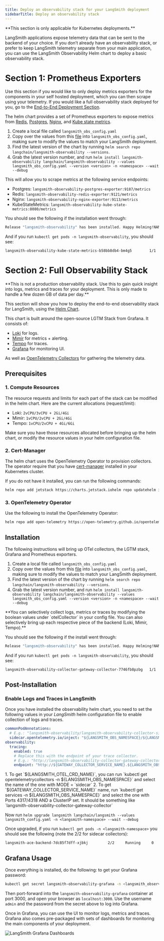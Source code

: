 ```yaml
---
title: Deploy an observability stack for your LangSmith deployment
sidebarTitle: Deploy an observability stack
---
```


<Warning>
**This section is only applicable for Kubernetes deployments.**
</Warning>

LangSmith applications expose telemetry data that can be sent to the backend of your choice. If you don’t already have an observability stack, or prefer to keep LangSmith telemetry separate from your main application, you can use the LangSmith Observability Helm chart to deploy a basic observability stack.

# Section 1: Prometheus Exporters

Use this section if you would like to only deploy metrics exporters for the components in your self hosted deployment, which you can then scrape using your telemetry. If you would like a full observability stack deployed for you, go to the [End-to-End Deployment Section](/langsmith/observability-stack#prerequisites).

The helm chart provides a set of Prometheus exporters to expose metrics from [Redis](https://github.com/prometheus-community/helm-charts/tree/main/charts/prometheus-redis-exporter), [Postgres](https://github.com/prometheus-community/helm-charts/tree/main/charts/prometheus-postgres-exporter), [Nginx](https://github.com/prometheus-community/helm-charts/tree/main/charts/prometheus-nginx-exporter), and [Kube state metrics](https://github.com/prometheus-community/helm-charts/tree/main/charts/kube-state-metrics).

1. Create a local file called `langsmith_obs_config.yaml`
2. Copy over the values from this [file](https://github.com/langchain-ai/helm/blob/main/charts/langsmith-observability/examples/metric-exporters-only.yaml) into `langsmith_obs_config.yaml`, making sure to modify the values to match your LangSmith deployment.
3. Find the latest version of the chart by running `helm search repo langchain/langsmith-observability --versions`.
4. Grab the latest version number, and run `helm install langsmith-observability langchain/langsmith-observability --values langsmith_obs_config.yaml --version <version> -n <namespace> --wait --debug`

This will allow you to scrape metrics at the following service endpoints:

* Postgres: `langsmith-observability-postgres-exporter:9187/metrics`
* Redis: `langsmith-observability-redis-exporter:9121/metrics`
* Nginx: `langsmith-observability-nginx-exporter:9113/metrics`
* KubeStateMetrics: `langsmith-observability-kube-state-metrics:8080/metrics`

You should see the following if the installation went through:

```bash
Release "langsmith-observability" has been installed. Happy Helming!NAME: langsmith-observabilityLAST DEPLOYED: Wed Jun 25 11:17:34 2025NAMESPACE: langsmith-observabilitySTATUS: deployedREVISION: 1
```

And if you run `kubectl get pods -n langsmith-observability`, you should see:

```bash
langsmith-observability-kube-state-metrics-b58bb8db4-bm4g5        1/1     Running   0          2m22slangsmith-observability-nginx-exporter-6d686d9d4b-5qw9v           1/1     Running   0          2m22slangsmith-observability-postgres-exporter-67d5db5684-tffbm        1/1     Running   0          2m22slangsmith-observability-redis-exporter-846c4d65cb-vbtwd           1/1     Running   0          2m22s
```

# Section 2: Full Observability Stack

<Warning>
**This is not a production observability stack. Use this to gain quick insight into logs, metrics and traces for your deployment. This is only made to handle a few dozen GB of data per day.**
</Warning>

This section will show you how to deploy the end-to-end observability stack for LangSmith, using the [Helm Chart](https://github.com/langchain-ai/helm/tree/main/charts/langsmith-observability).

This chart is built around the open-source LGTM Stack from Grafana. It consists of:

* [Loki](https://grafana.com/docs/loki/latest/) for logs.
* [Mimir](https://grafana.com/docs/mimir/latest/) for metrics + alerting.
* [Tempo](https://grafana.com/docs/tempo/latest/) for traces.
* [Grafana](https://grafana.com/docs/grafana/latest/) for monitoring UI.

As well as [OpenTelemetry Collectors](https://opentelemetry.io/docs/collector/) for gathering the telemetry data.

## Prerequisites

### 1. Compute Resources

The resource requests and limits for each part of the stack can be modified in the helm chart. Here are the current allocations (request/limit):

* Loki: `2vCPU/3vCPU + 2Gi/4Gi`
* Mimir: `1vCPU/2vCPU + 2Gi/4Gi`
* Tempo: `1vCPU/2vCPU + 4Gi/6Gi`

Make sure you have those resources allocated before bringing up the helm chart, or modify the resource values in your helm configuration file.

### 2. Cert-Manager

The helm chart uses the OpenTelemetry Operator to provision collectors. The operator require that you have [cert-manager](https://cert-manager.io/docs/installation/) installed in your Kubernetes cluster.

If you do not have it installed, you can run the following commands:

```bash
helm repo add jetstack https://charts.jetstack.iohelm repo updatehelm install cert-manager jetstack/cert-manager -n cert-manager --create-namespace
```

### 3. OpenTelemetry Operator

Use the following to install the OpenTelemetry Operator:

```bash
helm repo add open-telemetry https://open-telemetry.github.io/opentelemetry-helm-chartshelm repo updatehelm install opentelemetry-operator open-telemetry/opentelemetry-operator -n <namespace>
```

## Installation

The following instructions will bring up OTel collectors, the LGTM stack, Grafana and Prometheus exporters.

1. Create a local file called `langsmith_obs_config.yaml`
2. Copy over the values from this [file](https://github.com/langchain-ai/helm/blob/main/charts/langsmith-observability/examples/e2e-stack.yaml) into `langsmith_obs_config.yaml`, making sure to modify the values to match your LangSmith deployment.
3. Find the latest version of the chart by running `helm search repo langchain/langsmith-observability --versions`.
4. Grab the latest version number, and run `helm install langsmith-observability langchain/langsmith-observability --values langsmith_obs_config.yaml --version <version> -n <namespace> --wait --debug`

<Note>
**You can selectively collect logs, metrics or traces by modifying the boolean values under `otelCollector` in your config file. You can also selectively bring up each respective piece of the backend (Loki, Mimir, Tempo).**
</Note>

You should see the following if the install went through:

```bash
Release "langsmith-observability" has been installed. Happy Helming!NAME: langsmith-observabilityLAST DEPLOYED: Wed Jun 25 11:17:34 2025NAMESPACE: langsmith-observabilitySTATUS: deployedREVISION: 1
```

And if you run `kubectl get pods -n langsmith-observability`, you should see:

```bash
langsmith-observability-collector-gateway-collector-7746fb8pzbg   1/1     Running   0          5m26slangsmith-observability-grafana-7c6fc976f9-cdbvr                  1/1     Running   0          2m49slangsmith-observability-kube-state-metrics-b58bb8db4-bm4g5        1/1     Running   0          5m27slangsmith-observability-loki-0                                    2/2     Running   0          5m27slangsmith-observability-loki-chunks-cache-0                       2/2     Running   0          5m27slangsmith-observability-loki-gateway-769fb6fff8-zjsn5             1/1     Running   0          5m27slangsmith-observability-loki-results-cache-0                      2/2     Running   0          5m27slangsmith-observability-mimir-0                                   1/1     Running   0          5m26slangsmith-observability-nginx-exporter-6d686d9d4b-5qw9v           1/1     Running   0          5m27slangsmith-observability-postgres-exporter-67d5db5684-tffbm        1/1     Running   0          5m27slangsmith-observability-redis-exporter-846c4d65cb-vbtwd           1/1     Running   0          5m27slangsmith-observability-tempo-0                                   1/1     Running   0          5m27sopentelemetry-operator-756dff697-vblbn                            2/2     Running   0          12m
```

## Post-Installation

### Enable Logs and Traces in LangSmith

Once you have installed the observability helm chart, you need to set the following values in your *LangSmith* helm configuration file to enable collection of logs and traces.

```yaml
commonPodAnnotations:
  # E.g.: "langsmith-observability/langsmith-observability-collector-sidecar"
  sidecar.opentelemetry.io/inject: "${LANGSMITH_OBS_NAMESPACE}/${LANGSMITH_OTEL_CRD_NAME}"
observability:
  tracing:
    enabled: true
    # Replace this with the endpoint of your trace collector.
    # E.g.: "http://langsmith-observability-collector-gateway-collector.langsmith-observability.svc.cluster.local:4318/v1/traces"
    endpoint: "http://${GATEWAY_COLLECTOR_SERVICE_NAME}.${LANGSMITH_OBS_NAMESPACE}.svc.cluster.local:4318/v1/traces"
```

<Info>
1. To get `${LANGSMITH_OTEL_CRD_NAME}`, you can run `kubectl get opentelemetrycollectors -n ${LANGSMITH_OBS_NAMESPACE}` and select the name of the one with MODE = `sidecar`
2. To get `${GATEWAY_COLLECTOR_SERVICE_NAME}` name, run `kubectl get services -n ${LANGSMITH_OBS_NAMESPACE}` and select the one with Ports 4317/4318 AND a ClusterIP set. It should be something like `langsmith-observability-collector-gateway-collector`
</Info>

Now run `helm upgrade langsmith langchain/langsmith --values langsmith_config.yaml -n <langsmith-namespace> --wait --debug`

Once upgraded, if you run `kubectl get pods -n <langsmith-namespace>` you should see the following (note the 2/2 for sidecar collectors):

```bash
langsmith-ace-backend-7dc85f7dff-xjbkj         2/2     Running     0               7m53slangsmith-backend-566b66979c-rgcfh             2/2     Running     1               7m53slangsmith-clickhouse-0                         2/2     Running     0               7m49slangsmith-frontend-7cf8549885-vpkns            2/2     Running     0               7m53slangsmith-platform-backend-5d46db7d9d-f6gh7    2/2     Running     0               7m52slangsmith-platform-backend-5d46db7d9d-lrr4d    2/2     Running     1               7m41slangsmith-platform-backend-5d46db7d9d-pcp27    2/2     Running     0               7m28slangsmith-playground-65d4c9699c-h656r          2/2     Running     0               7m52slangsmith-postgres-0                           2/2     Running     0               7m51slangsmith-queue-bdcd45bd6-htssd                2/2     Running     0               7m52slangsmith-queue-bdcd45bd6-pwdx4                2/2     Running     0               6m31slangsmith-queue-bdcd45bd6-xqrb8                2/2     Running     0               5m11slangsmith-redis-0                              2/2     Running     0               7m51s
```

## Grafana Usage

Once everything is installed, do the following: to get your Grafana password:

```bash
kubectl get secret langsmith-observability-grafana -n <langsmith_observability_namespace> -o jsonpath="{.data.admin-password}" | base64 --decode
```

Then port-forward into the `langsmith-observability-grafana` container at port 3000, and open your browser as `localhost:3000`. Use the username `admin` and the password from the secret above to log into Grafana.

Once in Grafana, you can use the UI to monitor logs, metrics and traces. Grafana also comes pre-packaged with sets of dashboards for monitoring the main components of your deployment.

![LangSmith Grafana Dashboards](/langsmith/images/langsmith-grafana-dashboards.png)
